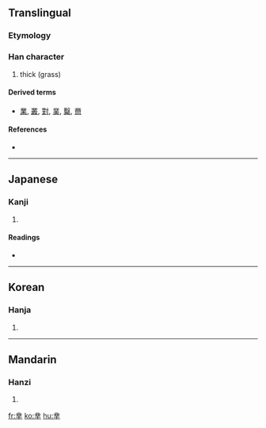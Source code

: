==Translingual==

===Etymology===
{{liushu|p}}

===Han character===
{{Han char|rn=2|rad=丨|as=09|sn=10|four=|canj=廿金廿十 (TCTJ)}}

# thick (grass)

====Derived terms====
* [[業]], [[叢]], [[對]], [[菐]], [[糳]], [[黹]]

====References====
* {{Han ref|kx=0080.080|dkj=00087|hdz=10030.060|uh=4E35|ud=20021}}

----

==Japanese==

===Kanji===
{{ja-kanji|grade=|rs=丨09}}

# {{defn|Japanese|sort=丨09}}

====Readings====
* {{ja-readings|on=[[さく]] (saku)|kun=[[くさのむらがり]] (kusanomuragari)}}

----

==Korean==

===Hanja===
{{ko-hanja|hangeul=착|rv=chak|mr=ch'ak}}

# {{defn|Korean|sort=丨09}}

----

==Mandarin==

===Hanzi===
{{cmn-hanzi|pin=[[wéi]] ([[wei2]]), [[zhuǒ]] ([[zhuo3]])|wg=wei<sup>2</sup>, cho<sup>3</sup>}}

# {{defn|Mandarin|sort=丨09}}

[[fr:丵]]
[[ko:丵]]
[[hu:丵]]